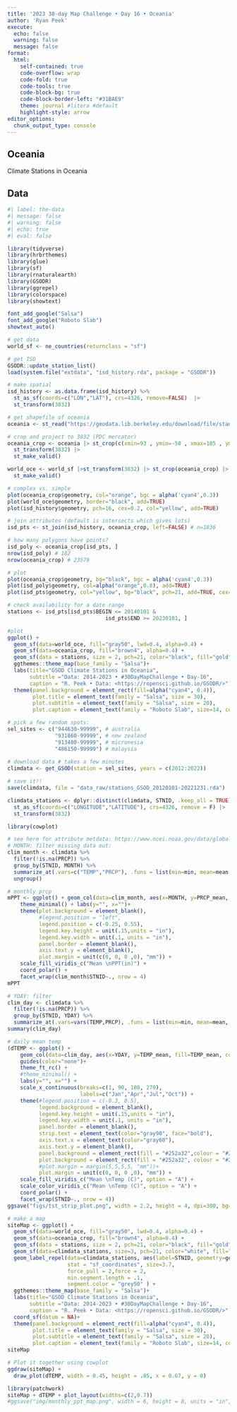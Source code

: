 ```yaml
---
title: '2023 30-day Map Challenge • Day 16 • Oceania'
author: 'Ryan Peek'
execute:
  echo: false
  warning: false
  message: false
format: 
  html:
    self-contained: true
    code-overflow: wrap
    code-fold: true
    code-tools: true
    code-block-bg: true
    code-block-border-left: "#31BAE9"
    theme: journal #litera #default
    highlight-style: arrow
editor_options: 
  chunk_output_type: console
---
```


## Oceania

Climate Stations in Oceania

## Data

```r
#| label: the-data
#| message: false
#| warning: false
#| echo: true
#| eval: false

library(tidyverse)
library(hrbrthemes)
library(glue)
library(sf)
library(rnaturalearth)
library(GSODR)
library(ggrepel)
library(colorspace)
library(showtext)

font_add_google("Salsa")
font_add_google("Roboto Slab")
showtext_auto()

# get data
world_sf <- ne_countries(returnclass = "sf")

# get ISD
GSODR::update_station_list()
load(system.file("extdata", "isd_history.rda", package = "GSODR"))

# make spatial
isd_history <- as.data.frame(isd_history) %>% 
  st_as_sf(coords=c("LON","LAT"), crs=4326, remove=FALSE)  |> 
  st_transform(3832)

# get shapefile of oceania
oceania <- st_read("https://geodata.lib.berkeley.edu/download/file/stanford-dt465jv7171-geojson.json")

# crop and project to 3832 (PDC mercator)
oceania_crop <- oceania |> st_crop(c(xmin=93 , ymin=-50 , xmax=185 , ymax=22)) |> 
  st_transform(3832) |> 
  st_make_valid()

world_oce <- world_sf |>st_transform(3832) |> st_crop(oceania_crop) |> 
  st_make_valid()

# complex vs. simple
plot(oceania_crop$geometry, col="orange", bgc = alpha('cyan4',0.3))
plot(world_oce$geometry, border="black", add=TRUE)
plot(isd_history$geometry, pch=16, cex=0.2, col="yellow", add=TRUE)

# join attributes (default is intersects which gives lots)
isd_pts <- st_join(isd_history, oceania_crop, left=FALSE) # n=1836

# how many polygons have points?
isd_poly <- oceania_crop[isd_pts, ]
nrow(isd_poly) # 182
nrow(oceania_crop) # 23579

# plot
plot(oceania_crop$geometry, bg="black", bgc = alpha('cyan4',0.3))
plot(isd_poly$geometry, col=alpha("orange",0.8), add=TRUE)
plot(isd_pts$geometry, col="yellow", bg="black", pch=21, add=TRUE, cex=0.5)

# check availability for a date range
stations <- isd_pts[isd_pts$BEGIN <= 20140101 &
                               isd_pts$END >= 20230101, ]

#plot
ggplot() +
  geom_sf(data=world_oce, fill="gray50", lwd=0.4, alpha=0.4) +
  geom_sf(data=oceania_crop, fill="brown4", alpha=0.4) +
  geom_sf(data = stations, size = 2, pch=21, color="black", fill="gold") +
  ggthemes::theme_map(base_family = "Salsa")+
  labs(title="GSOD Climate Stations in Oceania",
       subtitle ="Data: 2014-2023 • #30DayMapChallenge • Day-16",
       caption = "R. Peek • Data: <https://ropensci.github.io/GSODR/>")+
  theme(panel.background = element_rect(fill=alpha("cyan4", 0.4)),
        plot.title = element_text(family = "Salsa", size = 30),
        plot.subtitle = element_text(family = "Salsa", size = 20),
        plot.caption = element_text(family = "Roboto Slab", size=14, color = "gray40"))

# pick a few random spots:
sel_sites <- c("944630-99999", # australia
               "931860-99999", # new zealand
               "913480-99999", # micronesia
               "486150-99999") # malaysia
               
# download data # takes a few minutes
climdata <- get_GSOD(station = sel_sites, years = c(2012:2022))

# save it!!
save(climdata, file = "data_raw/stations_GSOD_20120101-20221231.rda")

climdata_stations <- dplyr::distinct(climdata, STNID, .keep_all = TRUE) |> 
  st_as_sf(coords=c("LONGITUDE","LATITUDE"), crs=4326, remove = F) |> 
  st_transform(3832)

library(cowplot)

# see here for attribute metdata: https://www.ncei.noaa.gov/data/global-summary-of-the-day/doc/readme.txt
# MONTH: filter missing data out:
clim_month <- climdata %>% 
  filter(!is.na(PRCP)) %>% 
  group_by(STNID, MONTH) %>% 
  summarize_at(.vars=c("TEMP","PRCP"), .funs = list(min=min, mean=mean, max=max)) %>% 
  ungroup()

# monthly prcp
mPPT <- ggplot() + geom_col(data=clim_month, aes(x=MONTH, y=PRCP_mean, fill=PRCP_mean), show.legend = T)+
    theme_minimal() + labs(y="", x="")+
    theme(plot.background = element_blank(),
          #legend.position = "left",
          legend.position = c(-0.25, 0.55),
          legend.key.height = unit(.15,units = "in"),
          legend.key.width = unit(.1, units = "in"), 
          panel.border = element_blank(),
          axis.text.y = element_blank(),
          plot.margin = unit(c(0, 0, 0 ,0), "mm")) +
    scale_fill_viridis_c("Mean \nPPT(in)") +
    coord_polar() + 
    facet_wrap(clim_month$STNID~., nrow = 4)
mPPT

# YDAY: filter
clim_day <- climdata %>% 
  filter(!is.na(PRCP)) %>%
  group_by(STNID, YDAY) %>% 
  summarize_at(.vars=vars(TEMP,PRCP), .funs = list(min=min, mean=mean, max=max))
summary(clim_day)

# daily mean temp
(dTEMP <- ggplot() + 
    geom_col(data=clim_day, aes(x=YDAY, y=TEMP_mean, fill=TEMP_mean, color=TEMP_mean), show.legend = T)+
    guides(color="none")+
    theme_ft_rc() +
    #theme_minimal() + 
    labs(y="", x="") +
    scale_x_continuous(breaks=c(1, 90, 180, 270),
                       labels=c("Jan","Apr","Jul","Oct")) +
    theme(#legend.position = c(-0.3, 0.5),
          legend.background = element_blank(),
          legend.key.height = unit(.15,units = "in"),
          legend.key.width = unit(.1, units = "in"), 
          panel.border = element_blank(),
          strip.text = element_text(color="gray90", face="bold"),
          axis.text.x = element_text(color="gray60"),
          axis.text.y = element_blank(),
          panel.background = element_rect(fill = "#252a32",colour = "#252a32"),
          plot.background = element_rect(fill = "#252a32", colour = "#252a32"),
          #plot.margin = margin(5,5,5,5, "mm"))+
          plot.margin = unit(c(0, 0, 0 ,0), "mm")) +
    scale_fill_viridis_c("Mean \nTemp (C)", option = "A") +
    scale_color_viridis_c("Mean \nTemp (C)", option = "A") +
    coord_polar() + 
    facet_wrap(STNID~., nrow = 4))
ggsave("figs/tst_strip_plot.png", width = 2.2, height = 4, dpi=300, bg="#252a32")

# make a map
siteMap <- ggplot() +
  geom_sf(data=world_oce, fill="gray50", lwd=0.4, alpha=0.4) +
  geom_sf(data=oceania_crop, fill="brown4", alpha=0.4) +
  geom_sf(data = stations, size = 2, pch=21, color="black", fill="gold") +
  geom_sf(data=climdata_stations, size=3, pch=21, color="white", fill="maroon")+
  geom_label_repel(data=climdata_stations, aes(label=STNID, geometry=geometry), 
                   stat = "sf_coordinates", size=3.7,
                   force_pull = 2,force = 2,
                   min.segment.length = .1, 
                   segment.color = "grey50" ) + 
  ggthemes::theme_map(base_family = "Salsa")+
  labs(title="GSOD Climate Stations in Oceania",
       subtitle ="Data: 2014-2023 • #30DayMapChallenge • Day-16",
       caption = "R. Peek • Data: <https://ropensci.github.io/GSODR/>")+
  coord_sf(datum = NA)+
  theme(panel.background = element_rect(fill=alpha("cyan4", 0.4)),
        plot.title = element_text(family = "Salsa", size = 30),
        plot.subtitle = element_text(family = "Salsa", size = 20),
        plot.caption = element_text(family = "Roboto Slab", size=14, color = "gray40"))
siteMap

# Plot it together using cowplot
ggdraw(siteMap) +
  draw_plot(dTEMP, width = 0.45, height = .85, x = 0.67, y = 0)

library(patchwork)
siteMap + dTEMP + plot_layout(widths=c(2,0.7))
#ggsave("img/monthly_ppt_map.png", width = 6, height = 8, units = "in", dpi=300)


```
